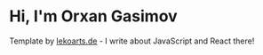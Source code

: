 # Hi, I'm Orxan Gasimov

Template by [lekoarts.de](https://www.lekoarts.de?utm_source=cara&utm_medium=Starter) - I write about JavaScript and React there!
